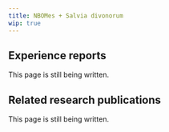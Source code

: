---
title: NBOMes + Salvia divonorum
wip: true
---

## Experience reports

This page is still being written.

## Related research publications

This page is still being written.

